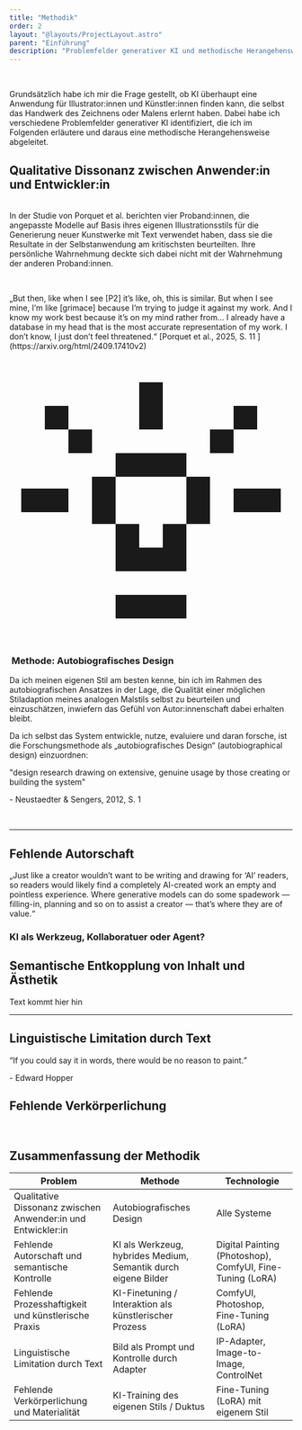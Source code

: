 ```yaml
---
title: "Methodik"
order: 2
layout: "@layouts/ProjectLayout.astro"
parent: "Einführung"
description: "Problemfelder generativer KI und methodische Herangehensweise"
---
```



<br />

Grundsätzlich habe ich mir die Frage gestellt, ob KI überhaupt eine Anwendung für Illustrator:innen und Künstler:innen finden kann, die selbst das Handwerk des Zeichnens oder Malens erlernt haben. Dabei habe ich verschiedene Problemfelder generativer KI identifiziert, die ich im Folgenden erläutere und daraus eine methodische Herangehensweise abgeleitet.

## Qualitative Dissonanz zwischen Anwender:in und Entwickler:in
<br />

<div class="grid grid-cols-1 md:grid-cols-2 gap-4">
  <div class="">In der Studie von Porquet et al. berichten vier Proband:innen, die angepasste Modelle
auf Basis ihres eigenen Illustrationsstils für die Generierung neuer Kunstwerke mit
Text verwendet haben, dass sie die Resultate in der Selbstanwendung am kritischsten
beurteilten. Ihre persönliche Wahrnehmung deckte sich dabei nicht mit der
Wahrnehmung der anderen Proband:innen.</div>


<Reference 
  title="Copying style, Extracting value: Illustrators’ Perception of AI Style Transfer and its Impact on Creative Labor" 
  authors="Porquet, J., Wang, S., & Chilton, L. B." 
  year="2025" 
  link="https://arxiv.org/html/2409.17410v2" />

</div>

<br /> 

<p class="quote">„But then, like when I see [P2] it’s like, oh, this is similar. But when I see mine, I’m like [grimace] because I’m trying to judge it against my work. And I know my work best because it’s on my mind rather from… I already have a database in my head that is the most accurate representation of my work. I don’t know, I just don’t feel threatened.“  [Porquet et al., 2025, S. 11 ](https://arxiv.org/html/2409.17410v2)</p>

<div class="inline-flex items-center">
<svg class="h-8 w-8 mt-4" xmlns="http://www.w3.org/2000/svg" fill="currentColor" viewBox="0 0 24 24"> <path d="M13 2h-2v4h2V2Zm2 6H9v2H7v4h2v4h6v-4h2v-4h-2V8Zm0 2v4h-2v2h-2v-2H9v-4h6ZM9 20h6v2H9v-2Zm14-9v2h-4v-2h4ZM5 13v-2H1v2h4Zm12-7h2v2h-2V6Zm2 0h2V4h-2v2ZM5 6h2v2H5V6Zm0 0V4H3v2h2Z" /> </svg>

<h3>&nbsp;Methode: Autobiografisches Design</h3>

</div>

Da ich meinen eigenen Stil am besten kenne, bin ich im Rahmen des autobiografischen
Ansatzes in der Lage, die Qualität einer möglichen Stiladaption meines analogen
Malstils selbst zu beurteilen und einzuschätzen, inwiefern das Gefühl von
Autor:innenschaft dabei erhalten bleibt.
<br />
<div class="grid-layout">
  <div class="">Da ich selbst das System entwickle, nutze, evaluiere und daran forsche, ist die Forschungsmethode als „autobiografisches Design“ (autobiographical design) einzuordnen: </div>
<div class="">
  <Reference class="m-auto"
  title="Autobiographical Design in HCI Research: Designing and Learning through Use-it-Yourself" 
  authors="Neustaedter, C., & Sengers, P." 
  year="2012" 
  link="https://dl.acm.org/doi/10.1145/2317956.2318034" />
  </div>

</div>


<p class="text-2xl quote">"design research drawing on extensive, genuine usage by those creating or building the system"</p>
<p class="text-right italic">- Neustaedter & Sengers, 2012, S. 1</p>

<br /> 



----

## Fehlende Autorschaft

<p class="quote">„Just like a creator wouldn’t want to be writing and drawing for ‘AI’ readers, so
readers would likely find a completely AI-created work an empty and pointless
experience. Where generative models can do some spadework — filling-in,
planning and so on to assist a creator — that’s where they are of value.“</p>

### KI als Werkzeug, Kollaboratuer oder Agent? 

## Semantische Entkopplung von Inhalt und Ästhetik




<div class="grid">
<p>Text kommt hier hin</p>

</div>

----

## Linguistische Limitation durch Text


<q class="italic text-2xl">If you could say it in words,
there would be no reason to paint.</q><br />
<p class="text-right italic">- Edward Hopper</p>

## Fehlende Verkörperlichung

<br />

## Zusammenfassung der Methodik

| Problem | Methode | Technologie |  
| ------------------------------------------------------------ | -------------------------------------------------------------- | --------------------------------------------------------- |  
| Qualitative Dissonanz zwischen Anwender:in und Entwickler:in | Autobiografisches Design | Alle Systeme |  
| Fehlende Autorschaft und semantische Kontrolle | KI als Werkzeug, hybrides Medium, Semantik durch eigene Bilder | Digital Painting (Photoshop), ComfyUI, Fine-Tuning (LoRA) |  
| Fehlende Prozesshaftigkeit und künstlerische Praxis | KI-Finetuning / Interaktion als künstlerischer Prozess | ComfyUI, Photoshop, Fine-Tuning (LoRA) |  
| Linguistische Limitation durch Text | Bild als Prompt und Kontrolle durch Adapter | IP-Adapter, Image-to-Image, ControlNet |  
| Fehlende Verkörperlichung und Materialität | KI-Training des eigenen Stils / Duktus | Fine-Tuning (LoRA) mit eigenem Stil |